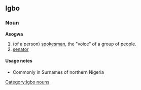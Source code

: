 ==Igbo==
===Noun===
'''Asogwa'''

# (of a person) [[spokesman]], the "voice" of a group of people.
# [[senator]]

====Usage notes====
*Commonly in Surnames of northern Nigeria

[[Category:Igbo nouns]]